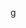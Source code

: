 {{Languageicon|ca|-{zh-cn:阿尔萨斯;zh-hk:阿爾薩斯;zh-tw:亞爾薩斯}-语}}<noinclude>
[[Category:语言标示模板|g]]

</noinclude>